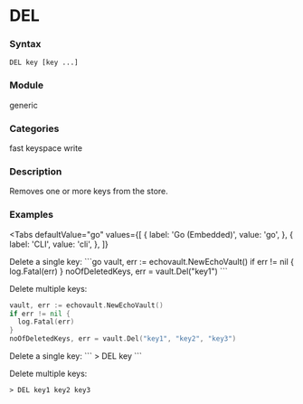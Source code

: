 
# DEL

### Syntax
```
DEL key [key ...]
```

### Module
<span className="acl-category">generic</span>

### Categories
<span className="acl-category">fast</span>
<span className="acl-category">keyspace</span>
<span className="acl-category">write</span>

### Description
Removes one or more keys from the store.

### Examples

<Tabs
  defaultValue="go"
  values={[
    { label: 'Go (Embedded)', value: 'go', },
    { label: 'CLI', value: 'cli', },
  ]}
>
  <TabItem value="go">
  Delete a single key:
  ```go
  vault, err := echovault.NewEchoVault()
  if err != nil {
    log.Fatal(err)
  }
  noOfDeletedKeys, err = vault.Del("key1")
  ```

  Delete multiple keys:
  ```go
  vault, err := echovault.NewEchoVault()
  if err != nil {
    log.Fatal(err)
  }
  noOfDeletedKeys, err = vault.Del("key1", "key2", "key3")
  ```
  </TabItem>
  <TabItem value="cli">
  Delete a single key:
  ```
  > DEL key
  ```

  Delete multiple keys:
  ```
  > DEL key1 key2 key3
  ```
  </TabItem>
</Tabs>
